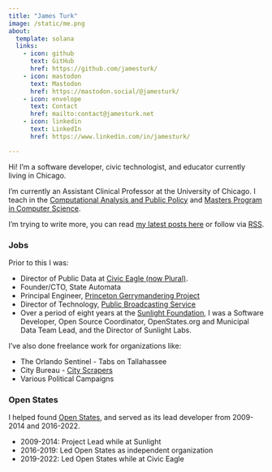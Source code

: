 ```yaml
---
title: "James Turk"
image: /static/me.png
about:
  template: solana
  links:
    - icon: github
      text: GitHub
      href: https://github.com/jamesturk/
    - icon: mastodon
      text: Mastodon
      href: https://mastodon.social/@jamesturk/
    - icon: envelope
      text: Contact
      href: mailto:contact@jamesturk.net
    - icon: linkedin
      text: LinkedIn
      href: https://www.linkedin.com/in/jamesturk/

---
```


Hi! I'm a software developer, civic technologist, and educator currently living in Chicago.

I'm currently an Assistant Clinical Professor at the University of Chicago. I teach in the [Computational Analysis and Public Policy](https://capp.uchicago.edu/) and [Masters Program in Computer Science](https://masters.cs.uchicago.edu/).

I'm trying to write more, you can read [my latest posts here](/) or follow via [RSS](http://localhost:4444/index.xml).

### Jobs

Prior to this I was:

* Director of Public Data at [Civic Eagle (now Plural)](https://www.pluralpolicy.com/).
* Founder/CTO, State Automata
* Principal Engineer, [Princeton Gerrymandering Project](https://gerrymander.princeton.edu/)
* Director of Technology, [Public Broadcasting Service](https://pbs.org)
* Over a period of eight years at the [Sunlight Foundation](https://sunlightfoundation.com), I was a Software Developer, Open Source Coordinator, OpenStates.org and Municipal Data Team Lead, and the Director of Sunlight Labs.

I've also done freelance work for organizations like:

* The Orlando Sentinel - Tabs on Tallahassee
* City Bureau - [City Scrapers](https://cityscrapers.org/)
* Various Political Campaigns

### Open States

I helped found [Open States](https://openstates.org), and served as its lead developer from 2009-2014 and 2016-2022.

* 2009-2014: Project Lead while at Sunlight
* 2016-2019: Led Open States as independent organization
* 2019-2022: Led Open States while at Civic Eagle
